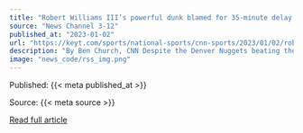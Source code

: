 ```yaml
---
title: "Robert Williams III’s powerful dunk blamed for 35-minute delay in NBA game"
source: "News Channel 3-12"
published_at: "2023-01-02"
url: "https://keyt.com/sports/national-sports/cnn-sports/2023/01/02/robert-williams-iiis-powerful-dunk-blamed-for-35-minute-delay-in-nba-game/"
description: "By Ben Church, CNN Despite the Denver Nuggets beating the Boston Celtics in a clash of the NBA&#8217;s Eastern and Western conference leaders on Sunday, all the talk after the game was about a bent rim. The match-up was overshadowed by a bizarre 35 minutes, according to ESPN, when officials worked frantically to level oneThe post Robert Williams III&#8217;s powerful dunk blamed for 35-minute delay in NBA game appeared first on News Channel 3-12."
image: "news_code/rss_img.png"
---
```



  Published: {{< meta published_at >}}
  

  Source: {{< meta source >}}
  

  [Read full article]({{< meta url >}})
  

